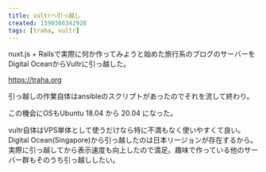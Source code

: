 ```yaml
---
title: vultrへ引っ越し
created: 1590366342928
tags: [traha, vultr]
---
```


nuxt.js + Railsで実際に何か作ってみようと始めた旅行系のブログのサーバーをDigital OceanからVultrに引っ越した。

https://traha.org

引っ越しの作業自体はansibleのスクリプトがあったのでそれを流して終わり。

この機会にOSもUbuntu 18.04 から 20.04 になった。

vultr自体はVPS単体として使うだけなら特に不満もなく使いやすくて良い。Digital Ocean(Singapore)から引っ越したのは日本リージョンが存在するから。実際に引っ越してから表示速度も向上したので満足。趣味で作っている他のサーバー群もそのうち引っ越ししたい。